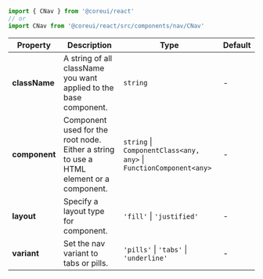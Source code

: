 
```jsx
import { CNav } from '@coreui/react'
// or
import CNav from '@coreui/react/src/components/nav/CNav'
```

| Property | Description | Type | Default |
| --- | --- | --- | --- |
| **className** | A string of all className you want applied to the base component. | `string` | - |
| **component** | Component used for the root node. Either a string to use a HTML element or a component. | `string` \| `ComponentClass<any, any>` \| `FunctionComponent<any>` | - |
| **layout** | Specify a layout type for component. | `'fill'` \| `'justified'` | - |
| **variant** | Set the nav variant to tabs or pills. | `'pills'` \| `'tabs'` \| `'underline'` | - |
